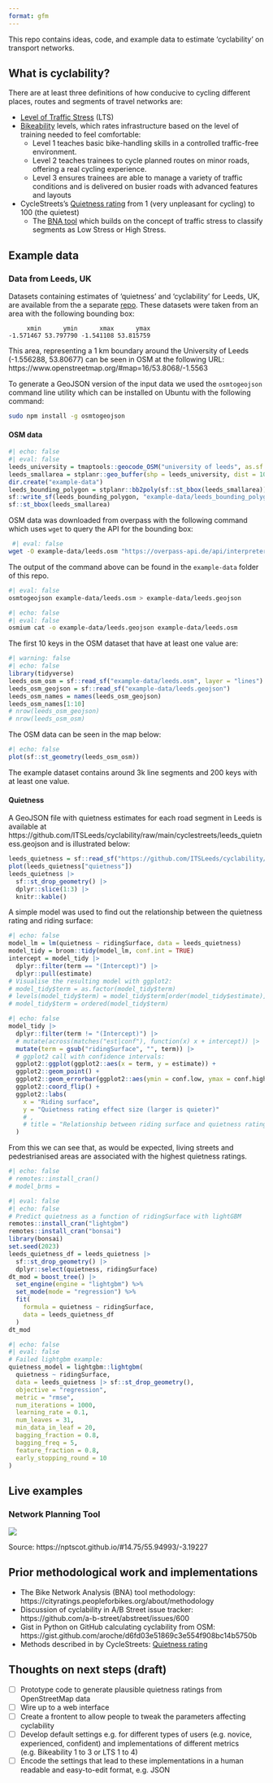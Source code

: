 ```yaml
---
format: gfm
---
```


This repo contains ideas, code, and example data to estimate 'cyclability' on transport networks.

## What is cyclability?

There are at least three definitions of how conducive to
cycling different places, routes and segments of travel networks are:

- [Level of Traffic
  Stress](https://docs.conveyal.com/learn-more/traffic-stress) (LTS)
- [Bikeability](https://www.britishcycling.org.uk/cycletraining/article/ct20110111-cycletraining-What-is-Bikeability-0)
  levels, which rates infrastructure based on the level of training
  needed to feel comfortable:
  - Level 1 teaches basic bike-handling skills in a controlled
    traffic-free environment.
  - Level 2 teaches trainees to cycle planned routes on minor roads,
    offering a real cycling experience.
  - Level 3 ensures trainees are able to manage a variety of traffic
    conditions and is delivered on busier roads with advanced features
    and layouts
- CycleStreets’s [Quietness
  rating](https://www.cyclestreets.net/help/journey/howitworks/#quietness)
  from 1 (very unpleasant for cycling) to 100 (the quietest)
  - The [BNA tool](https://bna.peopleforbikes.org/#/) which builds on the concept of traffic stress to classify segments as Low Stress or High Stress.

## Example data

### Data from Leeds, UK

Datasets containing estimates of 'quietness' and 'cyclability' for Leeds, UK, are available from the a separate [repo](https://github.com/ITSLeeds/cyclability/).
These datasets were taken from an area with the following bounding box:

```
     xmin      ymin      xmax      ymax 
-1.571467 53.797790 -1.541108 53.815759 
```

This area, representing a 1 km boundary around the University of Leeds (-1.556288, 53.80677) can be seen in OSM at the following URL: https://www.openstreetmap.org/#map=16/53.8068/-1.5563

To generate a GeoJSON version of the input data we used the `osmtogeojson` command line utility which can be installed on Ubuntu with the following command:

```bash
sudo npm install -g osmtogeojson
```

#### OSM data

```r
#| echo: false
#| eval: false
leeds_university = tmaptools::geocode_OSM("university of leeds", as.sf = TRUE)
leeds_smallarea = stplanr::geo_buffer(shp = leeds_university, dist = 1000)
dir.create("example-data")
leeds_bounding_polygon = stplanr::bb2poly(sf::st_bbox(leeds_smallarea))
sf::write_sf(leeds_bounding_polygon, "example-data/leeds_bounding_polygon.geojson")
sf::st_bbox(leeds_smallarea)
```

OSM data was downloaded from overpass with the following command which uses `wget` to query the API for the bounding box:
  
```bash
 #| eval: false
wget -O example-data/leeds.osm "https://overpass-api.de/api/interpreter?data=[out:xml][timeout:25];(way[highway](53.797790,-1.571467,53.815759,-1.541108);node(w););out body;>;out skel qt;"
```

The output of the command above can be found in the `example-data` folder of this repo.

```bash
#| eval: false
osmtogeojson example-data/leeds.osm > example-data/leeds.geojson
```

<!-- Convert this to GeoJSON with the following command (requires `osmium-tool`): -->

```bash
#| echo: false
#| eval: false
osmium cat -o example-data/leeds.geojson example-data/leeds.osm
```

The first 10 keys in the OSM dataset that have at least one value are:

```r
#| warning: false
#| echo: false
library(tidyverse)
leeds_osm_osm = sf::read_sf("example-data/leeds.osm", layer = "lines")
leeds_osm_geojson = sf::read_sf("example-data/leeds.geojson")
leeds_osm_names = names(leeds_osm_geojson)
leeds_osm_names[1:10]
# nrow(leeds_osm_geojson)
# nrow(leeds_osm_osm)
```

The OSM data can be seen in the map below:

```r
#| echo: false
plot(sf::st_geometry(leeds_osm_osm))
```

The example dataset contains around 3k line segments and 200 keys with at least one value.

#### Quietness

A GeoJSON file with quietness estimates for each road segment in Leeds is available at https://github.com/ITSLeeds/cyclability/raw/main/cyclestreets/leeds_quietness.geojson and is illustrated below:

```r
leeds_quietness = sf::read_sf("https://github.com/ITSLeeds/cyclability/raw/main/cyclestreets/leeds_quietness.geojson")
plot(leeds_quietness["quietness"])
leeds_quietness |>
  sf::st_drop_geometry() |>
  dplyr::slice(1:3) |>
  knitr::kable()
```

A simple model was used to find out the relationship between the quietness rating and riding surface:

```r
#| echo: false
model_lm = lm(quietness ~ ridingSurface, data = leeds_quietness)
model_tidy = broom::tidy(model_lm, conf.int = TRUE)
intercept = model_tidy |>
  dplyr::filter(term == "(Intercept)") |>
  dplyr::pull(estimate)
# Visualise the resulting model with ggplot2:
# model_tidy$term = as.factor(model_tidy$term)
# levels(model_tidy$term) = model_tidy$term[order(model_tidy$estimate)]
# model_tidy$term = ordered(model_tidy$term)
```

```r
#| echo: false
model_tidy |>
  dplyr::filter(term != "(Intercept)") |>
  # mutate(across(matches("est|conf"), function(x) x + intercept)) |>
  mutate(term = gsub("ridingSurface", "", term)) |>
  # ggplot2 call with confidence intervals:
  ggplot2::ggplot(ggplot2::aes(x = term, y = estimate)) +
  ggplot2::geom_point() +
  ggplot2::geom_errorbar(ggplot2::aes(ymin = conf.low, ymax = conf.high)) +
  ggplot2::coord_flip() +
  ggplot2::labs(
    x = "Riding surface",
    y = "Quietness rating effect size (larger is quieter)"
    # ,
    # title = "Relationship between riding surface and quietness rating"
  )
```

From this we can see that, as would be expected, living streets and pedestrianised areas are associated with the highest quietness ratings.

```r
#| echo: false
# remotes::install_cran()
# model_brms = 
```

```r
#| eval: false
#| echo: false
# Predict quietness as a function of ridingSurface with lightGBM
remotes::install_cran("lightgbm")
remotes::install_cran("bonsai")
library(bonsai)
set.seed(2023)
leeds_quietness_df = leeds_quietness |>
  sf::st_drop_geometry() |>
  dplyr::select(quietness, ridingSurface)
dt_mod = boost_tree() |>
  set_engine(engine = "lightgbm") %>%
  set_mode(mode = "regression") %>%
  fit(
    formula = quietness ~ ridingSurface, 
    data = leeds_quietness_df
  )
dt_mod
```

```r
#| echo: false
#| eval: false
# Failed lightgbm example:
quietness_model = lightgbm::lightgbm(
  quietness ~ ridingSurface,
  data = leeds_quietness |> sf::st_drop_geometry(),
  objective = "regression",
  metric = "rmse",
  num_iterations = 1000,
  learning_rate = 0.1,
  num_leaves = 31,
  min_data_in_leaf = 20,
  bagging_fraction = 0.8,
  bagging_freq = 5,
  feature_fraction = 0.8,
  early_stopping_round = 10
)
```

## Live examples

### Network Planning Tool

![](https://user-images.githubusercontent.com/122299965/236216704-72d7a546-6d69-4a8b-97fd-eb29f4f51115.png)

Source: https://nptscot.github.io/#14.75/55.94993/-3.19227

## Prior methodological work and implementations

- The Bike Network Analysis (BNA) tool methodology: https://cityratings.peopleforbikes.org/about/methodology
- Discussion of cyclability in A/B Street issue tracker: https://github.com/a-b-street/abstreet/issues/600
- Gist in Python on GitHub calculating cyclability from OSM: https://gist.github.com/aroche/d6fd03e51869c3e554f908bc14b5750b
- Methods described in by CycleStreets: [Quietness
  rating](https://www.cyclestreets.net/help/journey/howitworks/#quietness)


## Thoughts on next steps (draft)

- [ ] Prototype code to generate plausible quietness ratings from OpenStreetMap data
- [ ] Wire up to a web interface
- [ ] Create a frontent to allow people to tweak the parameters affecting cyclability
- [ ] Develop default settings e.g. for different types of users (e.g. novice, experienced, confident) and implementations of different metrics (e.g. Bikeability 1 to 3 or LTS 1 to 4)
- [ ] Encode the settings that lead to these implementations in a human readable and easy-to-edit format, e.g. JSON

